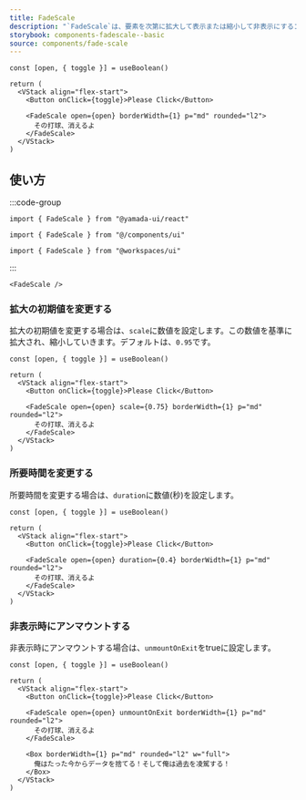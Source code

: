```yaml
---
title: FadeScale
description: "`FadeScale`は、要素を次第に拡大して表示または縮小して非表示にするコンポーネントです。"
storybook: components-fadescale--basic
source: components/fade-scale
---
```


```tsx preview functional client
const [open, { toggle }] = useBoolean()

return (
  <VStack align="flex-start">
    <Button onClick={toggle}>Please Click</Button>

    <FadeScale open={open} borderWidth={1} p="md" rounded="l2">
      その打球、消えるよ
    </FadeScale>
  </VStack>
)
```

## 使い方

:::code-group

```tsx [package]
import { FadeScale } from "@yamada-ui/react"
```

```tsx [alias]
import { FadeScale } from "@/components/ui"
```

```tsx [monorepo]
import { FadeScale } from "@workspaces/ui"
```

:::

```tsx
<FadeScale />
```

### 拡大の初期値を変更する

拡大の初期値を変更する場合は、`scale`に数値を設定します。この数値を基準に拡大され、縮小していきます。デフォルトは、`0.95`です。

```tsx preview functional client
const [open, { toggle }] = useBoolean()

return (
  <VStack align="flex-start">
    <Button onClick={toggle}>Please Click</Button>

    <FadeScale open={open} scale={0.75} borderWidth={1} p="md" rounded="l2">
      その打球、消えるよ
    </FadeScale>
  </VStack>
)
```

### 所要時間を変更する

所要時間を変更する場合は、`duration`に数値(秒)を設定します。

```tsx preview functional client
const [open, { toggle }] = useBoolean()

return (
  <VStack align="flex-start">
    <Button onClick={toggle}>Please Click</Button>

    <FadeScale open={open} duration={0.4} borderWidth={1} p="md" rounded="l2">
      その打球、消えるよ
    </FadeScale>
  </VStack>
)
```

### 非表示時にアンマウントする

非表示時にアンマウントする場合は、`unmountOnExit`をtrueに設定します。

```tsx preview functional client
const [open, { toggle }] = useBoolean()

return (
  <VStack align="flex-start">
    <Button onClick={toggle}>Please Click</Button>

    <FadeScale open={open} unmountOnExit borderWidth={1} p="md" rounded="l2">
      その打球、消えるよ
    </FadeScale>

    <Box borderWidth={1} p="md" rounded="l2" w="full">
      俺はたった今からデータを捨てる！そして俺は過去を凌駕する！
    </Box>
  </VStack>
)
```
